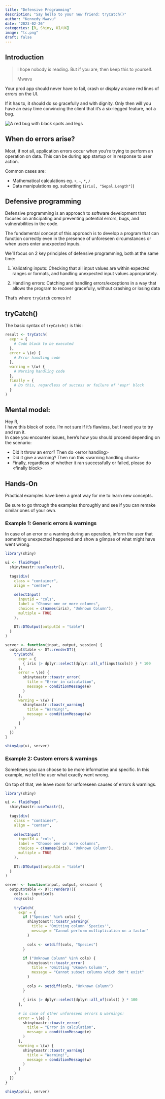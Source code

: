 ```yaml
---
title: "Defensive Programming"
description: "Say hello to your new friend: tryCatch()"
author: "Kennedy Mwavu"
date: "2023-02-26"
categories: [R, Shiny, UI/UX]
image: "tc.png"
draft: false
---
```


## Introduction

<blockquote class="blockquote text-right">
<p class="mb-4">I hope nobody is reading. But if you are, then keep this to yourself.</p>
<footer class="blockquote-footer">Mwavu</footer>
</blockquote>

Your prod app should never have to fail, crash or display arcane red lines 
of errors on the UI. 

If it has to, it should do so gracefully and with dignity.
Only then will you have an easy time convincing the client that it's a 
six-legged feature, not a bug.

<div class="d-flex justify-content-center">
  <img src="bug.png" alt="A red bug with black spots and legs">
</div>

## When do errors arise?

Most, if not all, application errors occur when you're trying to perform an
operation on data. This can be during app startup or 
in response to user action.

Common cases are:

- Mathematical calculations eg. `+`, `-`, `*`, `/`
- Data manipulations eg. subsetting (`iris[, "Sepal.Length"]`)

## Defensive programming

Defensive programming is an approach to software development that 
focuses on anticipating and preventing potential errors, bugs, and 
vulnerabilities in the code.

The fundamental concept of this approach is to develop a program that can function correctly even in the presence of unforeseen circumstances or when users enter unexpected inputs.

We'll focus on 2 key principles of defensive programming, both at the same time:

1. Validating inputs: Checking that all input values are within 
expected ranges or formats, and handling unexpected input values 
appropriately.

2. Handling errors: Catching and handling errors/exceptions in a way
that allows the program to recover gracefully, without crashing or 
losing data

That's where `tryCatch` comes in!

## tryCatch()

The basic syntax of `tryCatch()` is this:

```.r
result <- tryCatch(
  expr = {
    # Code block to be executed
  },
  error = \(e) {
    # Error handling code
  },
  warning = \(w) {
    # Warning handling code
  },
  finally = {
    # Do this, regardless of success or failure of 'expr' block
  }
)
```

::: {.callout-tip collapse="false"}
## Mental model:

Hey R,<br>
I have this block of code. I'm not sure if it's flawless, but I need you to try
and run it. <br>
In case you encounter issues, here's how you should proceed depending on the
scenario:

- Did it throw an error? Then do &lt;error handling&gt;
- Did it give a warning? Then run this &lt;warning handling chunk&gt;
- Finally, regardless of whether it ran successfully or failed, please
do &lt;finally block&gt;
:::

## Hands-On

Practical examples have been a great way for me to learn new concepts.

Be sure to go through the examples thoroughly and see if you can remake 
similar ones of your own.

### Example 1: Generic errors & warnings

In case of an error or a warning during an operation, inform the user that
something unexpected happened and show a glimpse of what might have went wrong.

```.r
library(shiny)

ui <- fluidPage(
  shinytoastr::useToastr(),
  
  tags$div(
    class = "container",
    align = "center",
    
    selectInput(
      inputId = "cols",
      label = "Choose one or more columns",
      choices = c(names(iris), "Unknown Column"),
      multiple = TRUE
    ),
    
    DT::DTOutput(outputId = "table")
  )
)

server <- function(input, output, session) {
  output$table <- DT::renderDT({
    tryCatch(
      expr = {
        { iris |> dplyr::select(dplyr::all_of(input$cols)) } * 100
      },
      error = \(e) {
        shinytoastr::toastr_error(
          title = "Error in calculation",
          message = conditionMessage(e)
        )
      },
      warning = \(w) {
        shinytoastr::toastr_warning(
          title = "Warning!",
          message = conditionMessage(w)
        )
      }
    )
  })
}

shinyApp(ui, server)
```

### Example 2: Custom errors & warnings

Sometimes you can choose to be more informative and specific. In this example,
we tell the user what exactly went wrong.

On top of that, we leave room for unforeseen causes of errors & warnings.

```.r
library(shiny)

ui <- fluidPage(
  shinytoastr::useToastr(),
  
  tags$div(
    class = "container",
    align = "center",
    
    selectInput(
      inputId = "cols",
      label = "Choose one or more columns",
      choices = c(names(iris), "Unknown Column"),
      multiple = TRUE
    ),
    
    DT::DTOutput(outputId = "table")
  )
)

server <- function(input, output, session) {
  output$table <- DT::renderDT({
    cols <- input$cols
    req(cols)
    
    tryCatch(
      expr = {
        if ("Species" %in% cols) {
          shinytoastr::toastr_warning(
            title = "Omitting column 'Species'",
            message = "Cannot perform multiplication on a factor"
          )
          
          cols <- setdiff(cols, "Species")
        }
        
        if ("Unknown Column" %in% cols) {
          shinytoastr::toastr_error(
            title = "Omitting 'Uknown Column'",
            message = "Cannot subset columns which don't exist"
          )
          
          cols <- setdiff(cols, "Unknown Column")
        }
        
        { iris |> dplyr::select(dplyr::all_of(cols)) } * 100
      },
      
      # in case of other unforeseen errors & warnings:
      error = \(e) {
        shinytoastr::toastr_error(
          title = "Error in calculation",
          message = conditionMessage(e)
        )
      },
      warning = \(w) {
        shinytoastr::toastr_warning(
          title = "Warning!",
          message = conditionMessage(w)
        )
      }
    )
  })
}

shinyApp(ui, server)
```

